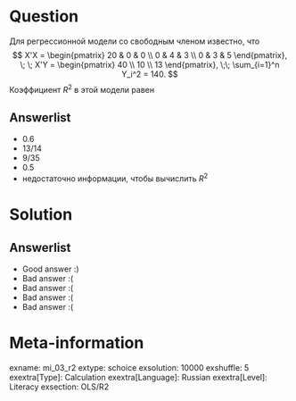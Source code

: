Question
========

Для регрессионной модели со свободным членом известно, что 
$$
X'X = \begin{pmatrix}
20 & 0 & 0 \\
0 & 4 & 3 \\
0 & 3 & 5 
\end{pmatrix}, \; \;
X'Y = \begin{pmatrix}
40 \\
10 \\
13
\end{pmatrix}, \;\;
\sum_{i=1}^n Y_i^2 = 140.
$$
Коэффициент $R^2$ в этой модели равен


Answerlist
----------
*  $0.6$ 
*  $13/14$
*  $9/35$ 
*  $0.5$ 
*  недостаточно информации, чтобы вычислить $R^2$ 

Solution
========

Answerlist
----------
*  Good answer :)
*  Bad answer :(
*  Bad answer :(
*  Bad answer :(
*  Bad answer :(

Meta-information
================
exname: mi_03_r2
extype: schoice
exsolution: 10000
exshuffle: 5
exextra[Type]: Calculation
exextra[Language]: Russian
exextra[Level]: Literacy
exsection: OLS/R2
